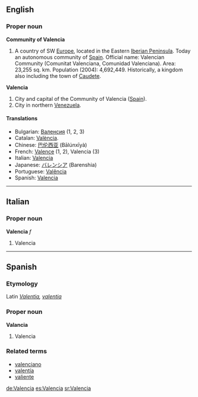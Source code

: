 ==English==
===Proper noun===
{{wikipedia|Valencia (autonomous community)}}
'''Community of Valencia'''
# A country of SW [[Europe]], located in the Eastern [[Iberia|Iberian Peninsula]]. Today an autonomous community of [[Spain]]. Official name: Valencian Community (Comunitat Valenciana, Comunidad Valenciana). Area: 23,255 sq. km. Population (2004): 4,692,449. Historically, a kingdom also including the town of [[Caudete]].
{{wikipedia}}
'''Valencia'''
# City and capital of the Community of Valencia ([[Spain]]).
# City in northern [[Venezuela]].

====Translations====

*Bulgarian: [[Валенсия]] (1, 2, 3)
*Catalan: [[València]].
*Chinese: [[巴伦西亚]] (Bālúnxīyà)
*French: [[Valence]] (1, 2), Valencia (3)
*Italian: [[Valencia]] 
*Japanese: [[バレンシア]] (Barenshia)
*Portuguese: [[Valência]]
*Spanish: [[Valencia]]

----

==Italian==
===Proper noun===
'''Valencia''' ''f''

# Valencia

----

==Spanish==
===Etymology===
Latin ''[[Valentia]], [[valentia]]''
===Proper noun===
'''Valancia'''

# Valencia

===Related terms===
*[[valenciano]]
*[[valentía]]
*[[valiente]]

[[de:Valencia]]
[[es:Valencia]]
[[sr:Valencia]]